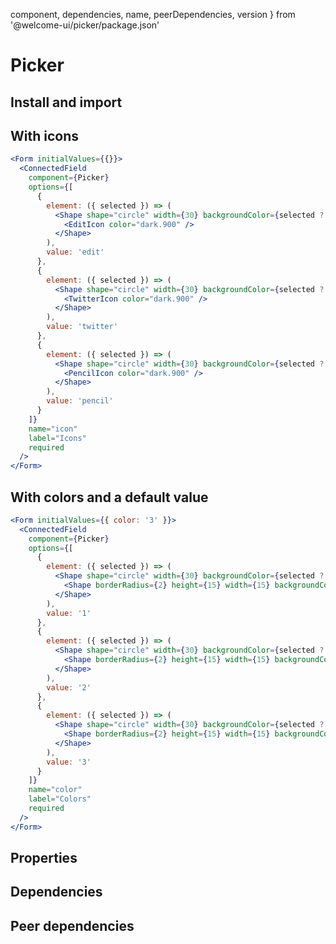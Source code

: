 
  component,
  dependencies,
  name,
  peerDependencies,
  version
} from '@welcome-ui/picker/package.json'
# Picker
<tagversion version={version} name={name} />

## Install and import

<usage component={component} name={name} peerDependencies={peerDependencies} />

## With icons

```jsx
<Form initialValues={{}}>
  <ConnectedField
    component={Picker}
    options={[
      {
        element: ({ selected }) => (
          <Shape shape="circle" width={30} backgroundColor={selected ? 'nude.200' : 'unset'}>
            <EditIcon color="dark.900" />
          </Shape>
        ),
        value: 'edit'
      },
      {
        element: ({ selected }) => (
          <Shape shape="circle" width={30} backgroundColor={selected ? 'nude.200' : 'unset'}>
            <TwitterIcon color="dark.900" />
          </Shape>
        ),
        value: 'twitter'
      },
      {
        element: ({ selected }) => (
          <Shape shape="circle" width={30} backgroundColor={selected ? 'nude.200' : 'unset'}>
            <PencilIcon color="dark.900" />
          </Shape>
        ),
        value: 'pencil'
      }
    ]}
    name="icon"
    label="Icons"
    required
  />
</Form>
```

## With colors and a default value

```jsx
<Form initialValues={{ color: '3' }}>
  <ConnectedField
    component={Picker}
    options={[
      {
        element: ({ selected }) => (
          <Shape shape="circle" width={30} backgroundColor={selected ? 'nude.200' : 'unset'}>
            <Shape borderRadius={2} height={15} width={15} backgroundColor="danger.200" />
          </Shape>
        ),
        value: '1'
      },
      {
        element: ({ selected }) => (
          <Shape shape="circle" width={30} backgroundColor={selected ? 'nude.200' : 'unset'}>
            <Shape borderRadius={2} height={15} width={15} backgroundColor="success.200" />
          </Shape>
        ),
        value: '2'
      },
      {
        element: ({ selected }) => (
          <Shape shape="circle" width={30} backgroundColor={selected ? 'nude.200' : 'unset'}>
            <Shape borderRadius={2} height={15} width={15} backgroundColor="warning.200" />
          </Shape>
        ),
        value: '3'
      }
    ]}
    name="color"
    label="Colors"
    required
  />
</Form>
```

## Properties

<props of="Picker" propTypes={props.propTypes} />

## Dependencies

<dependencies dependencies={dependencies} />

## Peer dependencies

<dependencies dependencies={peerDependencies} />
